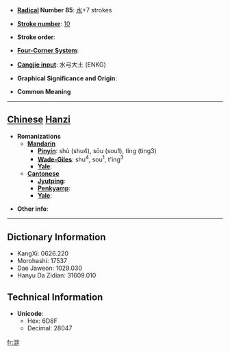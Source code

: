 * '''[[Wiktionary:Chinese radical index| Radical]] Number 85''': [[Wiktionary:Chinese radical index 水|水]]+7 strokes

* '''[[Wiktionary:Chinese total strokes index|Stroke number]]''': [[Wiktionary:Chinese total strokes index 10|10]]

* '''Stroke order''': 

* '''[[Wiktionary:Chinese four corner index|Four-Corner System]]''': 

* '''[[Wiktionary:Chinese Cangjie index|Cangjie input]]''': 水弓大土 (ENKG)

* '''Graphical Significance and Origin''': 

* '''Common Meaning'''

----

== [[Chinese]] [[Hanzi]] ==

* '''Romanizations'''
** '''[[Mandarin]]'''
*** '''[[Pinyin]]''': shù (shu4), sōu (sou1), tǐng (ting3)
*** '''[[Wade-Giles]]''': shu<sup>4</sup>, sou<sup>1</sup>, t'ing<sup>3</sup>
*** '''[[Yale]]''': 
** '''[[Cantonese]]'''
*** '''[[Jyutping]]''':
*** '''[[Penkyamp]]''': 
*** '''[[Yale]]''': 

* '''Other info''': 

----

== Dictionary Information ==

* KangXi: 0626.220
* Morohashi: 17537
* Dae Jaweon: 1029.030
* Hanyu Da Zidian: 31609.010

== Technical Information ==

* '''Unicode''':
** Hex: 6D8F
** Decimal: 28047

[[fr:涏]]